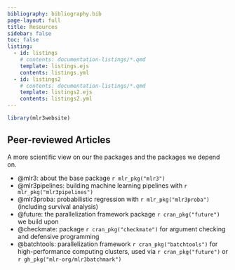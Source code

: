 ```yaml
---
bibliography: bibliography.bib
page-layout: full
title: Resources
sidebar: false
toc: false
listing:
  - id: listings
    # contents: documentation-listings/*.qmd
    template: listings.ejs
    contents: listings.yml
  - id: listings2
    # contents: documentation-listings/*.qmd
    template: listings2.ejs
    contents: listings2.yml
---
```

```r
library(mlr3website)
```

::: {#listings}
:::

::: {#listings2}
:::

## Peer-reviewed Articles

A more scientific view on our the packages and the packages we depend on.

* @mlr3: about the base package `r mlr_pkg("mlr3")`
* @mlr3pipelines: building machine learning pipelines with `r mlr_pkg("mlr3pipelines")`
* @mlr3proba: probabilistic regression with `r mlr_pkg("mlr3proba")` (including survival analysis)
* @future: the parallelization framework package `r cran_pkg("future")` we build upon
* @checkmate: package `r cran_pkg("checkmate")` for argument checking and defensive programming
* @batchtools: parallelization framework `r cran_pkg("batchtools")` for high-performance computing clusters, used via `r cran_pkg("future")` or `r gh_pkg("mlr-org/mlr3batchmark")`



